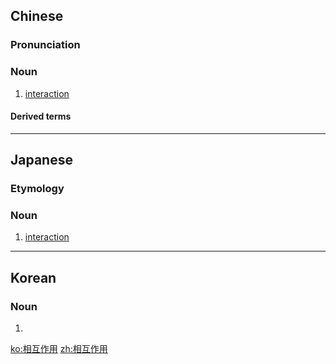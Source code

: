 ==Chinese==
{{zh-forms|type=22}}

===Pronunciation===
{{zh-pron
|m=xiānghù zuòyòng
|c=soeng1 wu6 zok3 jung6
|cat=n
}}

===Noun===
{{zh-noun}}

# [[interaction]]

====Derived terms====
{{zh-der|基本相互作用}}

----

==Japanese==
{{ja-kanjitab|そう|ご|さ|よう|yomi=on}}

===Etymology===
{{compound|相互|作用|t1=mutual|t2=action|lang=ja|sc=Jpan|sort=そうこさよう}}

===Noun===
{{ja-noun|そうごさよう}}

# [[interaction]]

----

==Korean==
{{ko-hanjatab|}}

===Noun===
{{ko-noun|hj|hangeul=상호작용}}

# {{hanja form of|상호작용|[[interaction]]}}

[[ko:相互作用]]
[[zh:相互作用]]